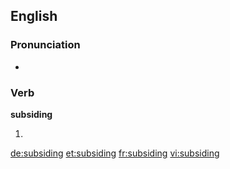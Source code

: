 ==English==

===Pronunciation===
* {{rhymes|aɪdɪŋ}}

===Verb===
'''subsiding'''

# {{present participle of|subside}}

[[de:subsiding]]
[[et:subsiding]]
[[fr:subsiding]]
[[vi:subsiding]]